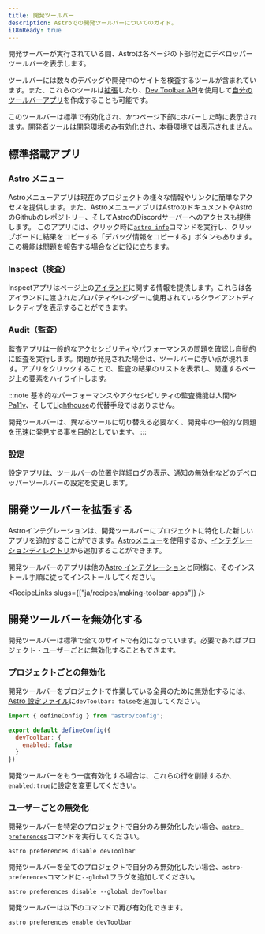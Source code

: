 ```yaml
---
title: 開発ツールバー
description: Astroでの開発ツールバーについてのガイド。
i18nReady: true
---
```


開発サーバーが実行されている間、Astroは各ページの下部付近にデベロッパーツールバーを表示します。

ツールバーには数々のデバッグや開発中のサイトを検査するツールが含まれています。また、これらのツールは[拡張](#開発ツールバーを拡張する)したり、[Dev Toolbar API](/ja/reference/dev-toolbar-app-reference/)を使用して[自分のツールバーアプリ](/ja/recipes/making-toolbar-apps/)を作成することも可能です。

このツールバーは標準で有効化され、かつページ下部にホバーした時に表示されます。開発者ツールは開発環境のみ有効化され、本番環境では表示されません。


## 標準搭載アプリ

### Astro メニュー

Astroメニューアプリは現在のプロジェクトの様々な情報やリンクに簡単なアクセスを提供します。また、AstroメニューアプリはAstroのドキュメントやAstroのGithubのレポジトリー、そしてAstroのDiscordサーバーへのアクセスも提供します。
このアプリには、クリック時に[`astro info`](/ja/reference/cli-reference/#astro-info)コマンドを実行し、クリップボードに結果をコピーする「デバッグ情報をコピーする」ボタンもあります。この機能は問題を報告する場合などに役に立ちます。

### Inspect（検査）

Inspectアプリはページ上の[アイランド](/ja/concepts/islands/)に関する情報を提供します。これらは各アイランドに渡されたプロパティやレンダーに使用されているクライアントディレクティブを表示することができます。

### Audit（監査）
監査アプリは一般的なアクセシビリティやパフォーマンスの問題を確認し自動的に監査を実行します。問題が発見された場合は、ツールバーに赤い点が現れます。アプリをクリックすることで、監査の結果のリストを表示し、関連するページ上の要素をハイライトします。

:::note
基本的なパーフォーマンスやアクセシビリティの監査機能は人間や[Pa11y](https://pa11y.org/)、そして[Lighthouse](https://developers.google.com/web/tools/lighthouse)の代替手段ではありません。

開発ツールバーは、異なるツールに切り替える必要なく、開発中の一般的な問題を迅速に発見する事を目的としています。
:::

### 設定
設定アプリは、ツールバーの位置や詳細ログの表示、通知の無効化などのデベロッパーツールバーの設定を変更します。

## 開発ツールバーを拡張する

Astroインテグレーションは、開発ツールバーにプロジェクトに特化した新しいアプリを追加することができます。[Astroメニュー](#astro-メニュー)を使用するか、[インテグレーションディレクトリ](https://astro.build/integrations/?search=&categories%5B%5D=toolbar)から追加することができます。

開発ツールバーのアプリは他の[Astro インテグレーション](/ja/guides/integrations-guide/)と同様に、そのインストール手順に従ってインストールしてください。

<RecipeLinks slugs={["ja/recipes/making-toolbar-apps"]} />

## 開発ツールバーを無効化する

開発ツールバーは標準で全てのサイトで有効になっています。必要であればプロジェクト・ユーザーごとに無効化することもできます。

### プロジェクトごとの無効化

開発ツールバーをプロジェクトで作業している全員のために無効化するには、[Astro 設定ファイル](/ja/reference/configuration-reference/#devtoolbarenabled)に`devToolbar: false`を追加してください。

```js title="astro.config.mjs" ins={4-6}
import { defineConfig } from "astro/config";

export default defineConfig({
  devToolbar: {
    enabled: false
  }
})
```

開発ツールバーをもう一度有効化する場合は、これらの行を削除するか、 `enabled:true`に設定を変更してください。

### ユーザーごとの無効化

開発ツールバーを特定のプロジェクトで自分のみ無効化したい場合、[`astro preferences`](/ja/reference/cli-reference/#astro-preferences)コマンドを実行してください。


```shell
astro preferences disable devToolbar
```

開発ツールバーを全てのプロジェクトで自分のみ無効化したい場合、`astro-preferences`コマンドに`--global`フラグを追加してください。

```shell
astro preferences disable --global devToolbar
```

開発ツールバーは以下のコマンドで再び有効化できます。

```shell
astro preferences enable devToolbar
```
